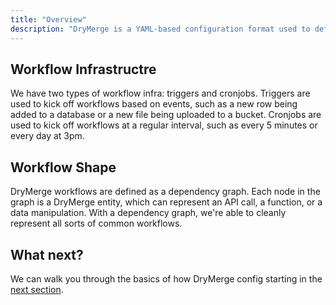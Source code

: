 ```yaml
---
title: "Overview"
description: "DryMerge is a YAML-based configuration format used to define workflows. We focus on defining two things: the infrastructure used to kick off the workflow and the shape of the workflow itself. "
---
```


## Workflow Infrastructre 
We have two types of workflow infra: triggers and cronjobs. Triggers are used to kick off workflows based on events, such as a new row being added to a database or a new file being uploaded to a bucket. Cronjobs are used to kick off workflows at a regular interval, such as every 5 minutes or every day at 3pm.

## Workflow Shape
DryMerge workflows are defined as a dependency graph. Each node in the graph is a DryMerge entity, which can represent an API call, a function, or a data manipulation.  With a dependency graph, we're able to cleanly represent all sorts of common workflows.  


## What next?
We can walk you through the basics of how DryMerge config starting in the [next section](/engine-reference/overview/page).




